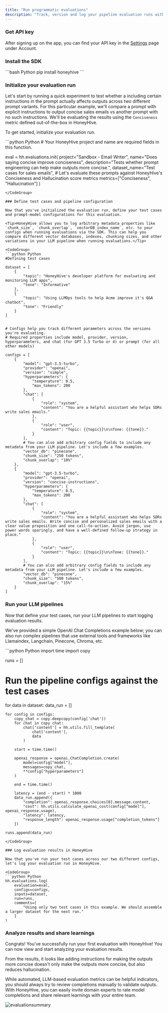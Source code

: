 ```yaml
---
title: "Run programmatic evaluations"
description: "Track, version and log your pipeline evaluation runs with the Python SDK"
---
```



### Get API key

After signing up on the app, you can find your API key in the [Settings](https://app.honeyhive.ai/settings/account) page under Account.

### Install the SDK

<CodeGroup>
```bash Python
pip install honeyhive
```
</CodeGroup>

### Initialize your evaluation run

Let's start by running a quick experiment to test whether a including certain instructions in the prompt actually affects outputs across two different prompt variants. For this particular example, we'll compare a prompt with explicit instructions to output concise sales emails vs another prompt with no such instructions. We'll be evaluating the results using the `Conciseness` metric defined out-of-the-box in HoneyHive. 

To get started, initialize your evaluation run.

<CodeGroup>
```python Python
# Your HoneyHive project and name are required fields in this function.

eval = hh.evaluations.init(
    project="Sandbox - Email Writer",
    name="Does saying concise improve conciseness",
    description="Tests whether prompt engineering can help make outputs more concise.",
    dataset_name="Test cases for sales emails",
    # Let's evaluate these prompts against HoneyHive's Conciseness and Hallucination score metrics
    metrics=["Conciseness", "Hallucination"]
)
```
</CodeGroup>

### Define test cases and pipeline configuration

Now that you've initialized the evaluation run, define your test cases and prompt-model configurations for this evaluation.

<Tip>HoneyHive allows you to log arbitrary metadata properties like `chunk_size`, `chunk_overlap`, `vectorDB_index_name`, etc. to your configs when running evaluations via the SDK. This can help you compare different vector databases, indexes, chunking sizes, and other variations in your LLM pipeline when running evaluations.</Tip>

<CodeGroup>
```python Python
#Defining test cases

dataset = [
    {
        "topic": "HoneyHive's developer platform for evaluating and monitoring LLM apps",
        "tone": "Informative"
    },
    {
        "topic": "Using LLMOps tools to help Acme improve it's Q&A chatbot",
        "tone": "Friendly"
    }
]


# Configs help you track different parameters across the versions you're evaluating.
# Required properties include model, provider, version, hyperparameters, and chat (for GPT 3.5 Turbo or 4) or prompt (for all other models)

configs = [
    {
        "model": "gpt-3.5-turbo",
        "provider": "openai",
        "version": "simple",
        "hyperparameters": {
            "temperature": 0.5,
            "max_tokens": 200
        },
        "chat": [
            {
                "role": "system",
                "content": "You are a helpful assistant who helps SDRs write sales emails."
            },
            {
                "role": "user",
                "content": "Topic: {{topic}}\n\nTone: {{tone}}."
            }
        ],
        # You can also add arbitrary config fields to include any metadata from your LLM pipeline. Let's include a few examples.
        "vector_db": "pinecone",
        "chunk_size": "250 tokens",
        "chunk_overlap": "10%"
    },
    {
        "model": "gpt-3.5-turbo",
        "provider": "openai",
        "version": "concise-instructions",
        "hyperparameters": {
            "temperature": 0.5,
            "max_tokens": 200
        },
        "chat": [
            {
                "role": "system",
                "content": "You are a helpful assistant who helps SDRs write sales emails. Write concise and personalized sales emails with a clear value proposition and one call-to-action. Avoid jargon, use power words sparingly, and have a well-defined follow-up strategy in place."
            },
            {
                "role": "user",
                "content": "Topic: {{topic}}\n\nTone: {{tone}}."
            }
        ],
        # You can also add arbitrary config fields to include any metadata from your LLM pipeline. Let's include a few examples.
        "vector_db": "pinecone",
        "chunk_size": "500 tokens",
        "chunk_overlap": "15%"
    }
]
```
</CodeGroup>

### Run your LLM pipelines

Now that define your test cases, run your LLM pipelines to start logging evaluation results.

<Note>We've provided a simple OpenAI Chat Completions example below; you can also run complex pipelines that use external tools and frameworks like Llamaindex, Langchain, Pinecone, Chroma, etc.</Note>

<CodeGroup>
```python Python
import time
import copy

runs = []

# Run the pipeline configs against the test cases
for data in dataset:
    data_run = []

    for config in configs:
        copy_chat = copy.deepcopy(config['chat'])
        for chat in copy_chat:
            chat['content'] = hh.utils.fill_template(
                chat['content'],
                data
            )

        start = time.time()

        openai_response = openai.ChatCompletion.create(
            model=config["model"],
            messages=copy_chat,
            **config["hyperparameters"]
        )

        end = time.time()

        latency = (end - start) * 1000
        data_run.append({
            "completion": openai_response.choices[0].message.content,
            "cost": hh.utils.calculate_openai_cost(config["model"], openai_response.usage),
            "latency": latency,
            "response_length": openai_response.usage["completion_tokens"]
        })

    runs.append(data_run)
```
</CodeGroup>

### Log evaluation results in HoneyHive

Now that you've run your test cases across our two different configs, let's log your evaluation run in HoneyHive.

<CodeGroup>
```python Python
hh.evaluations.log(
    evaluation=eval,
    configs=configs,
    inputs=dataset,
    run=runs,
    comments=[
        "Using only two test cases in this example. We should assemble a larger dataset for the next run."
    ]
)
```
</CodeGroup>

### Analyze results and share learnings

Congrats! You've successfully run your first evaluation with HoneyHive! You can now view and start analyzing your evaluation results.

From the results, it looks like adding instructions for making the outputs more concise doesn't only make the outputs more concise, but also reduces hallucination. 

<Note>While automated, LLM-based evaluation metrics can be helpful indicators, you should always try to review completions manually to validate outputs. With HoneyHive, you can easily invite domain experts to rate model completions and share relevant learnings with your entire team.</Note>

![evaluationsummary](/images/evaluationsummary.png)